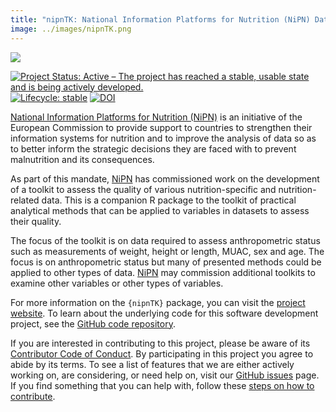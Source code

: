 ```yaml
---
title: "nipnTK: National Information Platforms for Nutrition (NiPN) Data Quality Toolkit"
image: ../images/nipnTK.png
---
```


::: {.column-margin}

[![](../images/nipnTK.png)](https://nutriverse.io/nipnTK/){target="blank"}

:::

<!-- badges: start -->
[![Project Status: Active – The project has reached a stable, usable state and is being actively developed.](https://www.repostatus.org/badges/latest/active.svg)](https://www.repostatus.org/#active)
[![Lifecycle: stable](https://img.shields.io/badge/lifecycle-stable-brightgreen.svg)](https://lifecycle.r-lib.org/articles/stages.html#stable)
[![DOI](https://zenodo.org/badge/118171028.svg)](https://zenodo.org/badge/latestdoi/118171028)
<!-- badges: end -->

[National Information Platforms for Nutrition (NiPN)](https://www.nipn-nutrition-platforms.org){.external target="blank"} is an initiative of the European Commission to provide support to countries to strengthen their information systems for nutrition and to improve the analysis of data so as to better inform the strategic decisions they are faced with to prevent malnutrition and its consequences.

As part of this mandate, [NiPN](https://www.nipn-nutrition-platforms.org){.external target="blank"} has commissioned work on the development of a toolkit to assess the quality of various nutrition-specific and nutrition-related data. This is a companion R package to the toolkit of practical analytical methods that can be applied to variables in datasets to assess their quality.

The focus of the toolkit is on data required to assess anthropometric status such as measurements of weight, height or length, MUAC, sex and age. The focus is on anthropometric status but many of presented methods could be applied to other types of data. [NiPN](https://www.nipn-nutrition-platforms.org){.external target="blank"} may commission additional toolkits to examine other variables or other types of variables.

For more information on the `{nipnTK}` package, you can visit the [project website](https://nutriverse.io/nipnTK/). To learn about the underlying code for this software development project, see the [GitHub code repository](https://github.com/nutriverse/nipnTK).

If you are interested in contributing to this project, please be aware of its [Contributor Code of Conduct](https://nutriverse.io/nipnTK/CODE_OF_CONDUCT.html). By participating in this project you agree to abide by its terms. To see a list of features that we are either actively working on, are considering, or need help on, visit our [GitHub issues](https://github.com/nutriverse/nipnTK/issues) page. If you find something that you can help with, follow these [steps on how to contribute](https://nutriverse.io/nipnTK/CONTRIBUTING.html).
